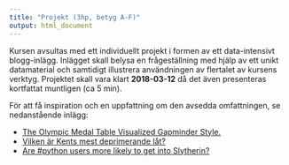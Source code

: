 ```yaml
---
title: "Projekt (3hp, betyg A-F)"
output: html_document
---
```


Kursen avsultas med ett individuellt projekt i formen av ett data-intensivt blogg-inlägg. Inlägget skall belysa en frågeställning med hjälp av ett unikt datamaterial och samtidigt illustrera användningen av flertalet av kursens verktyg. Projektet skall vara klart **2018-03-12** då det även presenteras kortfattat muntligen (ca 5 min).

För att få inspiration och en uppfattning om den avsedda omfattningen, se nedanstående inlägg:

* [The Olympic Medal Table Visualized Gapminder Style.](http://staff.math.su.se/hoehle/blog/2016/08/21/gapMedal.html)
* [Vilken är Kents mest deprimerande låt?](http://dataland.rbind.io/2017/10/15/vilken-%C3%A4r-kents-mest-deprimerande-lat/)
* [Are #python users more likely to get into Slytherin?](http://www.masalmon.eu/2018/01/01/sortinghat/)